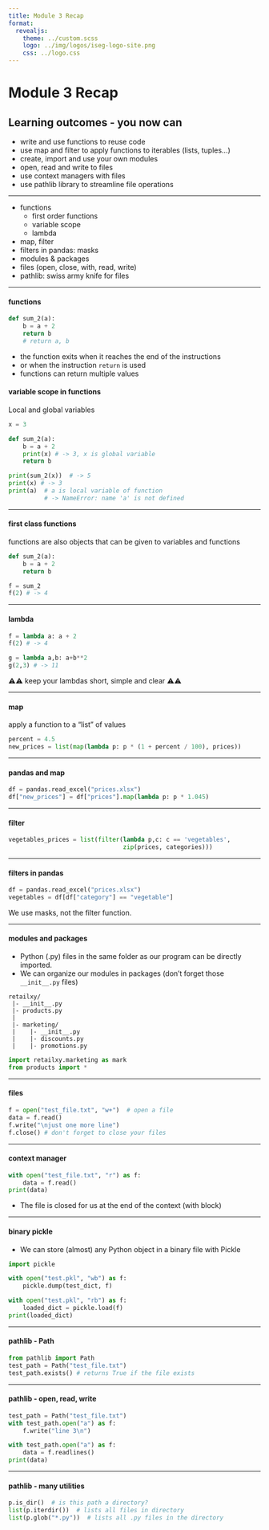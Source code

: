 ```yaml
---
title: Module 3 Recap
format:
  revealjs:
    theme: ../custom.scss
    logo: ../img/logos/iseg-logo-site.png
    css: ../logo.css
---
```


# Module 3 Recap


## Learning outcomes - you now can

- write and use functions to reuse code
- use map and filter to apply functions to iterables (lists, tuples...)
- create, import and use your own modules
- open, read and write to files
- use context managers with files
- use pathlib library to streamline file operations


---

- functions
  - first order functions
  - variable scope
  - lambda
- map, filter
- filters in pandas: masks
- modules & packages
- files (open, close, with, read, write)
- pathlib: swiss army knife for files

---

#### functions

```python
def sum_2(a):
    b = a + 2
    return b
    # return a, b
```

- the function exits when it reaches the end of the instructions
- or when the instruction ``return`` is used
- functions can return multiple values


#### variable scope in functions

Local and global variables

```python
x = 3

def sum_2(a):
    b = a + 2
    print(x) # -> 3, x is global variable
    return b

print(sum_2(x))  # -> 5
print(x) # -> 3
print(a)  # a is local variable of function 
          # -> NameError: name 'a' is not defined
```

---

#### first class functions

functions are also objects that can be given to variables and functions

```python
def sum_2(a):
    b = a + 2
    return b

f = sum_2
f(2) # -> 4
```

---

#### lambda

```python
f = lambda a: a + 2
f(2) # -> 4

g = lambda a,b: a+b**2
g(2,3) # -> 11
```

⚠️⚠️ keep your lambdas short, simple and clear ⚠️⚠️

---

#### map

apply a function to a "list" of values

```python
percent = 4.5
new_prices = list(map(lambda p: p * (1 + percent / 100), prices))
```

---

#### pandas and map

```python
df = pandas.read_excel("prices.xlsx")
df["new_prices"] = df["prices"].map(lambda p: p * 1.045)
```

---

#### filter

```python
vegetables_prices = list(filter(lambda p,c: c == 'vegetables',
                                zip(prices, categories)))
```

---

#### filters in pandas

```python
df = pandas.read_excel("prices.xlsx")
vegetables = df[df["category"] == "vegetable"]
```

We use masks, not the filter function.

---

#### modules and packages

- Python (.py) files in the same folder as our program can be directly imported.
- We can organize our modules in packages (don't forget those `__init__.py` files)

```text
retailxy/
 |- __init__.py
 |- products.py
 |
 |- marketing/
 |    |- __init__.py
 |    |- discounts.py
 |    |- promotions.py
```

```python
import retailxy.marketing as mark
from products import *
```


---

#### files

```python
f = open("test_file.txt", "w+")  # open a file
data = f.read()
f.write("\njust one more line")
f.close() # don't forget to close your files
```

---

#### context manager

```python
with open("test_file.txt", "r") as f:
    data = f.read()
print(data)
```

- The file is closed for us at the end of the context (with block)

---

#### binary pickle

- We can store (almost) any Python object in a binary file with Pickle


```python
import pickle

with open("test.pkl", "wb") as f:
    pickle.dump(test_dict, f)

with open("test.pkl", "rb") as f:
    loaded_dict = pickle.load(f)
print(loaded_dict)
```

---

#### pathlib - Path

```python
from pathlib import Path
test_path = Path("test_file.txt")
test_path.exists() # returns True if the file exists
```

---

#### pathlib - open, read, write

```python
test_path = Path("test_file.txt")
with test_path.open("a") as f:
    f.write("line 3\n")

with test_path.open("a") as f:
    data = f.readlines()
print(data)
```

---

#### pathlib - many utilities

```python
p.is_dir()  # is this path a directory?
list(p.iterdir())  # lists all files in directory
list(p.glob("*.py"))  # lists all .py files in the directory
```


# {background-image="../img/apresentacoes_Python_end.png" background-size="contain" background-repeat="no-repeat"}
